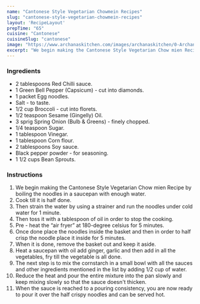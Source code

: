---
name: "Cantonese Style Vegetarian Chowmein Recipes"
slug: "cantonese-style-vegetarian-chowmein-recipes"
layout: 'RecipeLayout'
prepTime: "65"
cuisine: "Cantonese"
cuisineSlug: "cantonese"
image: "https://www.archanaskitchen.com/images/archanaskitchen/0-Archanas-Kitchen-Recipes/2016/oct13/Cantonese_Style_Vegetarian_Chowmien_Recipe-3.jpg"
excerpt: "We begin making the Cantonese Style Vegetarian Chow mien Recipe by boiling the noodles in a saucepan with enough water"
---

### Ingredients

- 2 tablespoons Red Chilli sauce.
- 1 Green Bell Pepper (Capsicum) - cut into diamonds.
- 1 packet Egg noodles.
- Salt - to taste.
- 1/2 cup Broccoli - cut into florets.
- 1/2 teaspoon Sesame (Gingelly) Oil.
- 3 sprig Spring Onion (Bulb & Greens) - finely chopped.
- 1/4 teaspoon Sugar.
- 1 tablespoon Vinegar.
- 1 tablespoon Corn flour.
- 2 tablespoons Soy sauce.
- Black pepper powder - for seasoning.
- 1 1/2 cups Bean Sprouts.

### Instructions

1. We begin making the Cantonese Style Vegetarian Chow mien Recipe by boiling the noodles in a saucepan with enough water.
1. Cook till it is half done.
1. Then strain the water by using a strainer and run the noodles under cold water for 1 minute.
1. Then toss it with a tablespoon of oil in order to stop the cooking.
1. Pre - heat the “air fryer” at 180-degree celsius for 5 minutes.
1. Once done place the noodles inside the basket and then in order to half crisp the noodle place it inside for 5 minutes.
1. When it is done, remove the basket out and keep it aside.
1. Heat a saucepan with oil add ginger, garlic and then add in all the vegetables, fry till the vegetable is all done.
1. The next step is to mix the cornstarch in a small bowl with all the sauces and other ingredients mentioned in the list by adding 1/2 cup of water.
1. Reduce the heat and pour the entire mixture into the pan slowly and keep mixing slowly so that the sauce doesn't thicken.
1. When the sauce is reached to a pouring consistency, you are now ready to pour it over the half crispy noodles and can be served hot.
